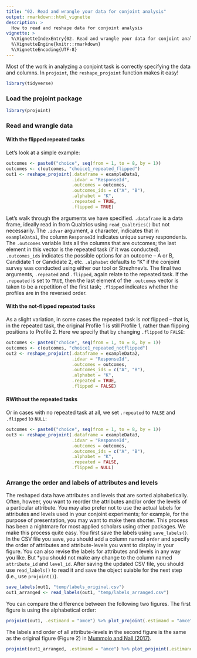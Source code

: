 ```yaml
---
title: "02. Read and wrangle your data for conjoint analysis"
output: rmarkdown::html_vignette
description: >
  How to read and reshape data for conjoint analysis
vignette: >
  %\VignetteIndexEntry{02. Read and wrangle your data for conjoint analysis}
  %\VignetteEngine{knitr::rmarkdown}
  %\VignetteEncoding{UTF-8}
---
```


Most of the work in analyzing a conjoint task is correctly specifying the data and columns. In `projoint`, the `reshape_projoint` function makes it easy!

```r
library(tidyverse)
```


### Load the projoint package

```r
library(projoint)
```

### Read and wrangle data


#### With the flipped repeated tasks

Let's look at a simple example:

```r
outcomes <- paste0("choice", seq(from = 1, to = 8, by = 1))
outcomes <- c(outcomes, "choice1_repeated_flipped")
out1 <- reshape_projoint(.dataframe = exampleData1, 
                         .idvar = "ResponseId", 
                         .outcomes = outcomes,
                         .outcomes_ids = c("A", "B"),
                         .alphabet = "K", 
                         .repeated = TRUE,
                         .flipped = TRUE)
```

Let's walk through the arguments we have specified. `.dataframe` is a data frame, ideally read in from Qualtrics using `read_Qualtrics()` but not necessarily. The `.idvar` argument, a character, indicates that in `exampleData1`, the column `ResponseId` indicates unique survey respondents. The `.outcomes` variable lists all the columns that are outcomes; the last element in this vector is the repeated task (if it was conducted). `.outcomes_ids` indicates the possible options for an outcome -- A or B, Candidate 1 or Candidate 2, etc. `.alphabet` defaults to "K" if the conjoint survey was conducted using either our tool or Strezhnev's. The final two arguments, `.repeated` and `.flipped`, again relate to the repeated task. If the `.repeated` is set to `TRUE`, then the last element of the `.outcomes` vector is taken to be a repetition of the first task; `.flipped` indicates whether the profiles are in the reversed order.


#### With the not-flipped repeated tasks

As a slight variation, in some cases the repeated task is *not* flipped -- that is, in the repeated task, the original Profile 1 is still Profile 1, rather than flipping positions to Profile 2. Here we specify that by changing `.flipped` to `FALSE`:

```r
outcomes <- paste0("choice", seq(from = 1, to = 8, by = 1))
outcomes <- c(outcomes, "choice1_repeated_notflipped")
out2 <- reshape_projoint(.dataframe = exampleData2, 
                         .idvar = "ResponseId", 
                         .outcomes = outcomes,
                         .outcomes_ids = c("A", "B"),
                         .alphabet = "K", 
                         .repeated = TRUE,
                         .flipped = FALSE)
```

#### RWithout the repeated tasks

Or in cases with no repeated task at all, we set `.repeated` to `FALSE` and  `.flipped` to `NULL`:

```r
outcomes <- paste0("choice", seq(from = 1, to = 8, by = 1))
out3 <- reshape_projoint(.dataframe = exampleData3, 
                         .idvar = "ResponseId", 
                         .outcomes = outcomes,
                         .outcomes_ids = c("A", "B"),
                         .alphabet = "K", 
                         .repeated = FALSE,
                         .flipped = NULL)
```

### Arrange the order and labels of attributes and levels

The reshaped data have attributes and levels that are sorted alphabetically. Often, howeer, you want to reorder the attributes and/or order the levels of a particular attribute. You may also prefer not to use the actual labels for attributes and levels used in your conjoint experiments; for example, for the purpose of presentation, you may want to make them shorter. This process has been a nightmare for most applied scholars using other packages. We make this process quite easy. You first save the labels using `save_labels()`. In the CSV file you save, you should add a column named `order` and specify the order of attributes and attribute-levels you want to display in your figure. You can also revise the labels for attributes and levels in any way you like. But *you should not make any change to the column named `attribute_id` and `level_id`. After saving the updated CSV file, you should use `read_labels()` to read it and save the object suiable for the next step (i.e., use `projoint()`).

```r
save_labels(out1, "temp/labels_original.csv")
out1_arranged <- read_labels(out1, "temp/labels_arranged.csv")
```

You can compare the difference between the following two figures. The first figure is using the alphabetical order:
```r
projoint(out1, .estimand = "amce") %>% plot_projoint(.estimand = "amce")
```

The labels and order of all attribute-levels in the second figure is the same as the original figure (Figure 2) in [Mummolo and Nall (2017)](https://doi.org/10.1086/687569).
```r
projoint(out1_arranged, .estimand = "amce") %>% plot_projoint(.estimand = "amce")
```



